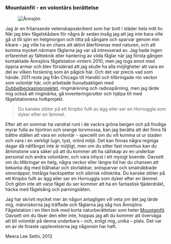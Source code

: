
### Mountainfit - en volontärs berättelse

<Figure caption="Ånnsjön. Photo Meera Lee Sethi">
  <Image alt="Ånnsjön" src="/app/assets/mountainfit.jpg" />
</Figure>

Jag är en frilansande vetenskapsskribent som har bott i städer hela mitt liv. När jag blev fågelskådare för några år sedan insåg jag att jag inte bara ville gå ut till sjön en helgmorgon och titta på sångare och sparvar genom min kikare – jag ville ha en chans att aktivt återförenas med naturen, och att komma mycket närmare fåglarna jag var så intresserad av. Jag hade ingen erfarenhet av fältteknik eller hantering av vilda fåglar när jag första gången kontaktade Ånnsjöns fågelstation vintern 2010, men jag togs emot med öppna armar och blev försäkrad att jag skulle ha alla möjligheter att vara en del av vilken forskning som än pågick här. Och det var precis vad som hände. 2011 reste jag från Chicago till Handöl och tillbringade nio veckor som volontär här, och arbetade huvudsakligen med [Dubbelbeckasinprojektet](/projects/great-snipe), ringmärkning och radiospårning, men jag lärde mig också att ringmärka, gå inventeringsrutter och hjälpa till med fågelstationens holkprojekt.

> Du kanske stöter på ett Knipbo fullt av ägg eller ser en Hornuggla som dyker efter en lämmel.

Efter att en sommar ha vandrat runt i de vackra gröna bergen och på frodiga myrar fulla av hjortron och orange torvmossa, kan jag berätta att det finns få bättre ställen att vara en volontär - speciellt om du vill komma ut ur staden och vara i en verkligt lugn, tyst, orörd miljö. Det kan finnas några regniga dagar då nätfångst inte är möjligt, men om du sitter fast inomhus kan du åtminstone vara säker på att du kommer att ha sällskap av en underbar personal och andra volontärer, och vara inhyst i ett mysigt boende. Oavsett om du tillbringar en helg, några veckor eller längre tid har du chansen att bekanta dig med blåhakar och storlabbar, snösparvar och smalnäbbade simsnäppor, tretåiga hackspettar och sibirisk nötskrika. Du kanske stöter på ett Knipbo fullt av ägg eller ser en Hornuggla som dyker efter en lämmel. Och glöm inte att varje fågel du ser kommer att ha en fantastisk fjäderdräkt, häcka med fågelsång och parningsläten.

Jag har skrivit mycket mer än någon antagligen vill veta om det jag lärde mig, människorna jag träffade och fåglarna jag såg hos Ånnsjöns Fågelstation i en liten bok med korta naturberättelser som heter [Mountainfit](http://www.scienceessayist.com/book/). Oavsett om du läser den eller inte, hoppas jag att du kommer att överväga att bli volontär på denna underbara – och, enligt mig, unika – plats. Det var en av de finaste upplevelserna jag någonsin har haft.

Meera Lee Sethi, 2012
